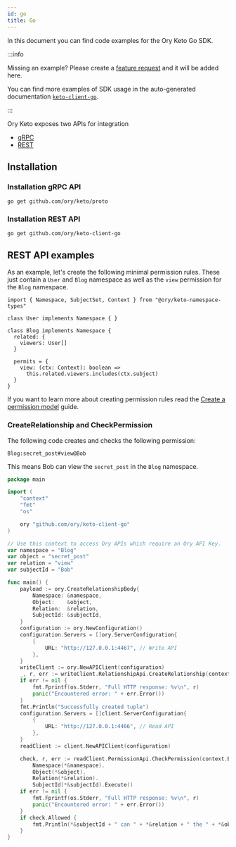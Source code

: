 ```yaml
---
id: go
title: Go
---
```


In this document you can find code examples for the Ory Keto Go SDK.

:::info

Missing an example? Please create a
[feature request](https://github.com/ory/docs/issues/new?assignees=&labels=feat&template=FEATURE-REQUEST.yml) and it will be added
here.

You can find more examples of SDK usage in the auto-generated documentation
[`keto-client-go`](https://github.com/ory/keto-client-go/tree/master/docs).

:::

Ory Keto exposes two APIs for integration

- [gRPC](http://ory.sh/docs/keto/reference/proto-api)
- [REST](http://ory.sh/docs/keto/reference/rest-api)

## Installation

### Installation gRPC API

```
go get github.com/ory/keto/proto
```

### Installation REST API

```
go get github.com/ory/keto-client-go
```

## REST API examples

As an example, let's create the following minimal permission rules. These just contain a `User` and `Blog` namespace as well as
the `view` permission for the `Blog` namespace.

```
import { Namespace, SubjectSet, Context } from "@ory/keto-namespace-types"

class User implements Namespace { }

class Blog implements Namespace {
  related: {
    viewers: User[]
  }

  permits = {
    view: (ctx: Context): boolean =>
      this.related.viewers.includes(ctx.subject)
  }
}
```

If you want to learn more about creating permission rules read the
[Create a permission model](https://www.ory.sh/docs/keto/modeling/create-permission-model) guide.

### CreateRelationship and CheckPermission

The following code creates and checks the following permission:

```
Blog:secret_post#view@Bob
```

This means Bob can view the `secret_post` in the `Blog` namespace.

```go
package main

import (
	"context"
	"fmt"
	"os"

	ory "github.com/ory/keto-client-go"
)

// Use this context to access Ory APIs which require an Ory API Key.
var namespace = "Blog"
var object = "secret_post"
var relation = "view"
var subjectId = "Bob"

func main() {
	payload := ory.CreateRelationshipBody{
		Namespace: &namespace,
		Object:    &object,
		Relation:  &relation,
		SubjectId: &subjectId,
	}
	configuration := ory.NewConfiguration()
	configuration.Servers = []ory.ServerConfiguration{
		{
			URL: "http://127.0.0.1:4467", // Write API
		},
	}
	writeClient := ory.NewAPIClient(configuration)
	_, r, err := writeClient.RelationshipApi.CreateRelationship(context.Background()).CreateRelationshipBody(payload).Execute()
	if err != nil {
		fmt.Fprintf(os.Stderr, "Full HTTP response: %v\n", r)
		panic("Encountered error: " + err.Error())
	}
	fmt.Println("Successfully created tuple")
	configuration.Servers = []client.ServerConfiguration{
		{
			URL: "http://127.0.0.1:4466", // Read API
		},
	}
	readClient := client.NewAPIClient(configuration)

	check, r, err := readClient.PermissionApi.CheckPermission(context.Background()).
		Namespace(*&namespace).
		Object(*&object).
		Relation(*&relation).
		SubjectId(*&subjectId).Execute()
	if err != nil {
		fmt.Fprintf(os.Stderr, "Full HTTP response: %v\n", r)
		panic("Encountered error: " + err.Error())
	}
	if check.Allowed {
		fmt.Println(*&subjectId + " can " + *&relation + " the " + *&object)
	}
}
```
